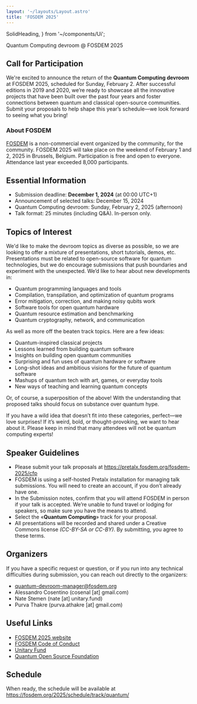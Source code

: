 ```yaml
---
layout: '~/layouts/Layout.astro'
title: 'FOSDEM 2025'
---
```


  SolidHeading,
} from '~/components/Ui';

<SolidHeading>
Quantum Computing devroom @ FOSDEM 2025
</SolidHeading>

## Call for Participation
 
We're excited to announce the return of the **Quantum Computing devroom** at FOSDEM 2025, scheduled for Sunday, February 2. 
After successful editions in 2019 and 2020, we’re ready to showcase all the innovative projects that have been built over the past four years and foster connections between quantum and classical open-source communities. Submit your proposals to help shape this year’s schedule—we look forward to seeing what you bring!

### About FOSDEM
[FOSDEM](https://fosdem.org) is a non-commercial event organized by the community, for the community. FOSDEM 2025 will take place on the weekend of February 1 and 2, 2025 in Brussels, Belgium. Participation is free and open to everyone. Attendance last year exceeded 8,000 participants.

## Essential Information
- Submission deadline: **December 1, 2024** (at 00:00 UTC+1)
- Announcement of selected talks: December 15, 2024
- Quantum Computing devroom: Sunday, February 2, 2025 (afternoon)
- Talk format: 25 minutes (including Q&A). In-person only.

## Topics of Interest
We'd like to make the devroom topics as diverse as possible, so we are looking to offer a mixture of presentations, short tutorials, demos, etc. Presentations must be related to open-source software for quantum technologies, but we do encourage submissions that push boundaries and experiment with the unexpected. We’d like to hear about new developments in:
- Quantum programming languages and tools
- Compilation, transpilation, and optimization of quantum programs
- Error mitigation, correction, and making noisy qubits work
- Software tools for open quantum hardware
- Quantum resource estimation and benchmarking
- Quantum cryptography, network, and communication

As well as more off the beaten track topics. Here are a few ideas:

- Quantum-inspired classical projects
- Lessons learned from building quantum software
- Insights on building open quantum communities
- Surprising and fun uses of quantum hardware or software
- Long-shot ideas and ambitious visions for the future of quantum software
- Mashups of quantum tech with art, games, or everyday tools
- New ways of teaching and learning quantum concepts

Or, of course, a superposition of the above! With the understanding that proposed talks should focus on substance over quantum hype.

If you have a wild idea that doesn’t fit into these categories, perfect—we love surprises! If it’s weird, bold, or thought-provoking, we want to hear about it. Please keep in mind that many attendees will not be quantum computing experts!

## Speaker Guidelines
- Please submit your talk proposals at https://pretalx.fosdem.org/fosdem-2025/cfp
- FOSDEM is using a self-hosted Pretalx installation for managing talk submissions. You will need to create an account, if you don’t already have one.
- In the Submission notes, confirm that you will attend FOSDEM in person if your talk is accepted. We’re unable to fund travel or lodging for speakers, so make sure you have the means to attend.
- Select the «**Quantum Computing**» track for your proposal.
- All presentations will be recorded and shared under a Creative Commons license _(CC-BY-SA or CC-BY)_. By submitting, you agree to these terms.

## Organizers

If you have a specific request or question, or if you run into any technical difficulties during submission, you can reach out directly to the organizers:
- quantum-devroom-manager@fosdem.org
- Alessandro Cosentino (cosenal [at] gmail.com)
- Nate Stemen (nate [at] unitary.fund)
- Purva Thakre (purva.athakre [at] gmail.com)

## Useful Links
- [FOSDEM 2025 website](https://fosdem.org/2025/) 
- [FOSDEM Code of Conduct](https://fosdem.org/2025/practical/conduct/)
- [Unitary Fund](https://unitary.fund/)
- [Quantum Open Source Foundation](https://qosf.org/)


## Schedule 
When ready, the schedule will be available at
https://fosdem.org/2025/schedule/track/quantum/
